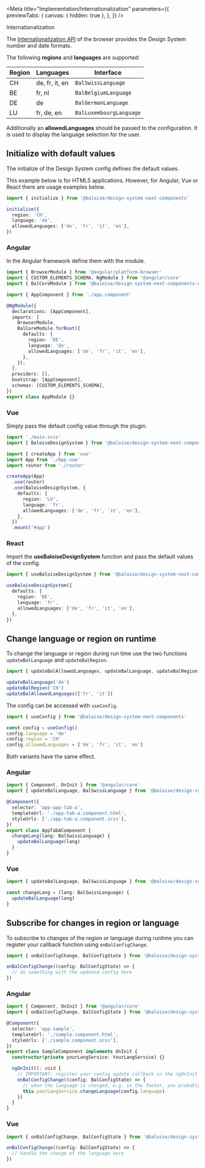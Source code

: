 
<Meta
  title="Implementation/Internationalization"
  parameters={{
    previewTabs: {
      canvas: { hidden: true },
    },
  }}
/>

<bal-doc-banner id="testing" subtitle="Implementation">Internationalization</bal-doc-banner>

The [Internationalization API](https://developer.mozilla.org/en-US/docs/Web/JavaScript/Reference/Global_Objects/Intl) of the browser
provides the Design System number and date formats.

The following **regions** and **languages** are supported:

| Region | Languages      | Interface               |
| ------ | -------------- | ----------------------- |
| CH     | de, fr, it, en | `BalSwissLanguage`      |
| BE     | fr, nl         | `BalBelgiumLanguage`    |
| DE     | de             | `BalGermanLanguage`     |
| LU     | fr, de, en     | `BalLuxembourgLanguage` |

Additionally an **allowedLanguages** should be passed to the configuration.
It is used to display the language selection for the user.

## Initialize with default values

The initialize of the Design System config defines the default values.

This example below is for HTML5 applications.
However, for Angular, Vue or React there are usage examples below.

```typescript
import { initialize } from '@baloise/design-system-next-components'

initialize({
  region: 'CH',
  language: 'de',
  allowedLanguages: ['de', 'fr', 'it', 'en'],
})
```

### Angular

In the Angular framework define them with the module.

```typescript
import { BrowserModule } from '@angular/platform-browser'
import { CUSTOM_ELEMENTS_SCHEMA, NgModule } from '@angular/core'
import { BalCoreModule } from '@baloise/design-system-next-components-angular'

import { AppComponent } from './app.component'

@NgModule({
  declarations: [AppComponent],
  imports: [
    BrowserModule,
    BalCoreModule.forRoot({
      defaults: {
        region: 'DE',
        language: 'de',
        allowedLanguages: ['de', 'fr', 'it', 'en'],
      },
    }),
  ],
  providers: [],
  bootstrap: [AppComponent],
  schemas: [CUSTOM_ELEMENTS_SCHEMA],
})
export class AppModule {}
```

### Vue

Simply pass the default config value through the plugin.

```typescript
import './main.scss'
import { BaloiseDesignSystem } from '@baloise/design-system-next-components-vue'

import { createApp } from 'vue'
import App from './App.vue'
import router from './router'

createApp(App)
  .use(router)
  .use(BaloiseDesignSystem, {
    defaults: {
      region: 'LU',
      language: 'fr',
      allowedLanguages: ['de', 'fr', 'it', 'en'],
    },
  })
  .mount('#app')
```

### React

Import the **useBaloiseDesignSystem** function and pass the default values of the config.

```typescript
import { useBaloiseDesignSystem } from '@baloise/design-system-next-components-react'

useBaloiseDesignSystem({
  defaults: {
    region: 'BE',
    language: 'fr',
    allowedLanguages: ['de', 'fr', 'it', 'en'],
  },
})
```

## Change language or region on runtime

To change the language or region during run time use the two functions `updateBalLanguage` and `updateBalRegion`.

```typescript
import { updateBalAllowedLanguages, updateBalLanguage, updateBalRegion } from '@baloise/design-system-next-components'

updateBalLanguage('de')
updateBalRegion('CH')
updateBalAllowedLanguages(['fr', 'it'])
```

The config can be accessed with `useConfig`.

```typescript
import { useConfig } from '@baloise/design-system-next-components'

const config = useConfig()
config.language = 'de'
config.region = 'CH'
config.allowedLanguages = ['de', 'fr', 'it', 'en']
```

Both variants have the same effect.

### Angular

```typescript
import { Component, OnInit } from '@angular/core'
import { updateBalLanguage, BalSwissLanguage } from '@baloise/design-system-next-components'

@Component({
  selector: 'app-app-tab-a',
  templateUrl: './app-tab-a.component.html',
  styleUrls: ['./app-tab-a.component.scss'],
})
export class AppTabAComponent {
  changeLang(lang: BalSwissLanguage) {
    updateBalLanguage(lang)
  }
}
```

### Vue

```typescript
import { updateBalLanguage, BalSwissLanguage } from '@baloise/design-system-next-components'

const changeLang = (lang: BalSwissLanguage) {
  updateBalLanguage(lang)
}
```

## Subscribe for changes in region or language

To subscribe to changes of the region or language during runtime you can register your callback function using `onBalConfigChange`.

```typescript
import { onBalConfigChange, BalConfigState } from '@baloise/design-system-next-components'

onBalConfigChange((config: BalConfigState) => {
  // do something with the updated config here
})
```

### Angular

```typescript
import { Component, OnInit } from '@angular/core'
import { onBalConfigChange, BalConfigState } from '@baloise/design-system-next-components'

@Component({
  selector: 'app-sample',
  templateUrl: './sample.component.html',
  styleUrls: ['./sample.component.scss'],
})
export class SampleComponent implements OnInit {
  constructor(private yourLangService: YourLangService) {}

  ngOnInit(): void {
    // IMPORTANT: register your config update callback in the ngOnInit instead of the constructor
    onBalConfigChange((config: BalConfigState) => {
      // when the language is changed, e.g. in the footer, you probably want to update it in your translations service
      this.yourLangService.changeLanguage(config.language)
    })
  }
}
```

### Vue

```typescript
import { onBalConfigChange, BalConfigState } from '@baloise/design-system-next-components'

onBalConfigChange((config: BalConfigState) => {
  // handle the change of the language here
})
```

<bal-doc-github link="/stories/implementation/20-internationalization.stories.mdx"></bal-doc-github>
